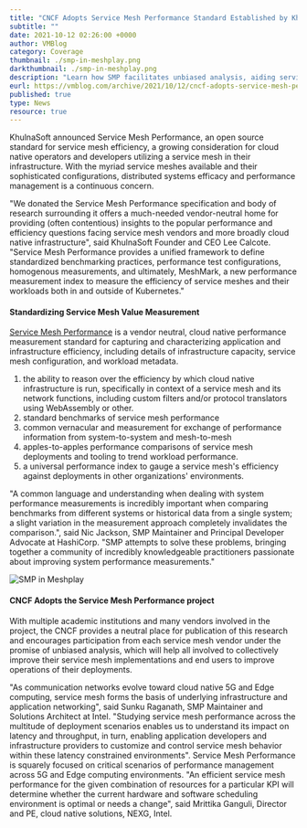 ---
title: "CNCF Adopts Service Mesh Performance Standard Established by KhulnaSoft"
subtitle: ""
date: 2021-10-12 02:26:00 +0000
author: VMBlog
category: Coverage
thumbnail: ./smp-in-meshplay.png
darkthumbnail: ./smp-in-meshplay.png
description: "Learn how SMP facilitates unbiased analysis, aiding service mesh vendors and end users in enhancing their implementations and operational efficiency."
eurl: https://vmblog.com/archive/2021/10/12/cncf-adopts-service-mesh-performance-standard-established-by-khulnasoft.aspx#.YqWex9JBxIc
published: true
type: News
resource: true
---


<NewsWrapper>

<p>KhulnaSoft announced Service Mesh Performance, an open source standard for service mesh efficiency, a growing consideration for cloud native operators and developers utilizing a service mesh in their infrastructure. With the myriad service meshes available and their sophisticated configurations, distributed systems efficacy and performance management is a continuous concern.</p>

<p>"We donated the Service Mesh Performance specification and body of research surrounding it offers a much-needed vendor-neutral home for providing (often contentious) insights to the popular performance and efficiency questions facing service mesh vendors and more broadly cloud native infrastructure", said KhulnaSoft Founder and CEO Lee Calcote. "Service Mesh Performance provides a unified framework to define standardized benchmarking practices, performance test configurations, homogenous measurements, and ultimately, MeshMark, a new performance measurement index to measure the efficiency of service meshes and their workloads both in and outside of Kubernetes."</p>

<h4>Standardizing Service Mesh Value Measurement</h4>
<p><a href="https://smp-spec.io/">Service Mesh Performance</a> is a vendor neutral, cloud native performance measurement standard for capturing and characterizing application and infrastructure efficiency, including details of infrastructure capacity, service mesh configuration, and workload metadata.</p>

<ol>
  <li>the ability to reason over the efficiency by which cloud native infrastructure is run, specifically in context of a service mesh and its network functions, including custom filters and/or protocol translators using WebAssembly or other.
  </li>
  <li>standard benchmarks of service mesh performance</li>
  <li>common vernacular and measurement for exchange of performance information from system-to-system and mesh-to-mesh</li>
  <li>apples-to-apples performance comparisons of service mesh deployments and tooling to trend workload performance.</li>
  <li>a universal performance index to gauge a service mesh's efficiency against deployments in other organizations' environments.</li>
</ol>

<p>"A common language and understanding when dealing with system performance measurements is incredibly important when comparing benchmarks from different systems or historical data from a single system; a slight variation in the measurement approach completely invalidates the comparison.", said Nic Jackson, SMP Maintainer and Principal Developer Advocate at HashiCorp. "SMP attempts to solve these problems, bringing together a community of incredibly knowledgeable practitioners passionate about improving system performance measurements."</p>

<img src={smp} alt="SMP in Meshplay" />

<h4>CNCF Adopts the Service Mesh Performance project</h4>

<p>With multiple academic institutions and many vendors involved in the project, the CNCF provides a neutral place for publication of this research and encourages participation from each service mesh vendor under the promise of unbiased analysis, which will help all involved to collectively improve their service mesh implementations and end users to improve operations of their deployments.</p>

<p>"As communication networks evolve toward cloud native 5G and Edge computing, service mesh forms the basis of underlying infrastructure and application networking", said Sunku Raganath, SMP Maintainer and Solutions Architect at Intel. "Studying service mesh performance across the multitude of deployment scenarios enables us to understand its impact on latency and throughput, in turn, enabling application developers and infrastructure providers to customize and control service mesh behavior within these latency constrained environments". Service Mesh Performance is squarely focused on critical scenarios of performance management across 5G and Edge computing environments. "An efficient service mesh performance for the given combination of resources for a particular KPI will determine whether the current hardware and software scheduling environment is optimal or needs a change", said Mrittika Ganguli, Director and PE, cloud native solutions, NEXG, Intel.</p>

</NewsWrapper>